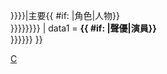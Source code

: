 {{Infobox
|child = yes

|headerstyle  = background-color: #ccf; font-size: small
| labelstyle  = font-weight:normal; white-space: nowrap; font-size: small; font-weight: bold
| datastyle   = text-align: left; font-size: small

| label1 = {{ #if: {{{役名|{{{人物|{{{角色}}}}}}}}}|主要{{ #if: {{{角色|}}}|角色|人物}}<br/>{{{役名|{{{人物|{{{角色}}}}}}}}}}}
|  data1 = '''{{ #if: {{{聲優|}}}|聲優|演員}}'''<br/>{{{出演者|{{{演員|{{{聲優}}}}}}}}}
}}<noinclude>
[[Category:Infobox animanga|C]]
</noinclude>